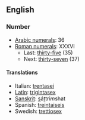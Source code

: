 ==English==
===Number===
*[[w:Arabic numerals|Arabic numerals]]: 36
*[[w:Roman numerals|Roman numerals]]: XXXVI
**Last: [[thirty-five]] (35)
**Next: [[thirty-seven]] (37)

====Translations====
*Italian: [[trentasei]]
*[[Latin]]: [[trigintasex]]
*[[Sanskrit]]: <u>s</u>á<u>t</u>tri''m''shat
*Spanish: [[treintaiseis]]
*Swedish: [[trettiosex]]